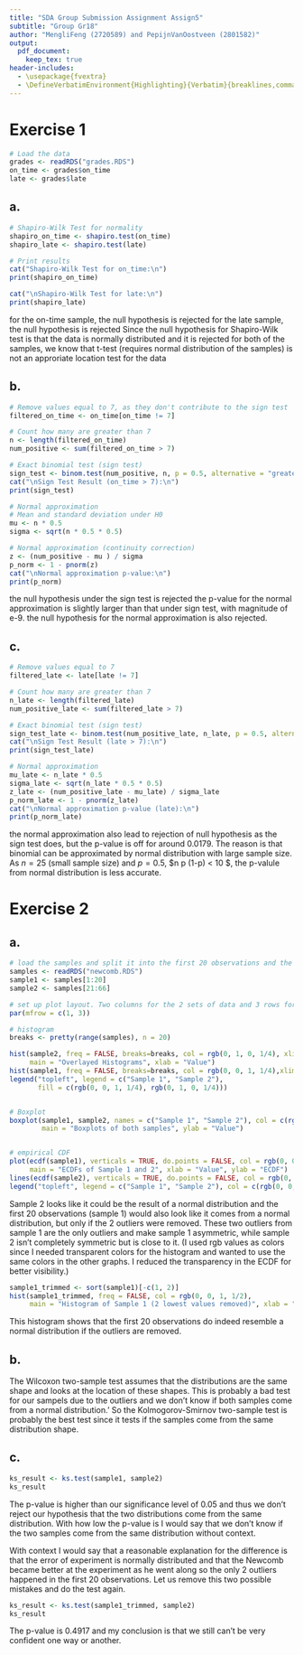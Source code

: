 ```yaml
---
title: "SDA Group Submission Assignment Assign5"
subtitle: "Group Gr18" 
author: "MengliFeng (2720589) and PepijnVanOostveen (2801582)"
output: 
  pdf_document:
    keep_tex: true
header-includes:
  - \usepackage{fvextra}
  - \DefineVerbatimEnvironment{Highlighting}{Verbatim}{breaklines,commandchars=\\\{\}}
---
```


# Exercise 1
```r
# Load the data
grades <- readRDS("grades.RDS")
on_time <- grades$on_time
late <- grades$late
```

## a.
```r
# Shapiro-Wilk Test for normality
shapiro_on_time <- shapiro.test(on_time)
shapiro_late <- shapiro.test(late)

# Print results
cat("Shapiro-Wilk Test for on_time:\n")
print(shapiro_on_time)

cat("\nShapiro-Wilk Test for late:\n")
print(shapiro_late)
```
for the on-time sample, the null hypothesis is rejected 
for the late sample, the null hypothesis is rejected
Since the null hypothesis for Shapiro-Wilk test is that the data is normally distributed and it is rejected for both of the samples, we know that t-test (requires normal distribution of the samples) is not an approriate location test for the data

## b.
```r

# Remove values equal to 7, as they don't contribute to the sign test
filtered_on_time <- on_time[on_time != 7]

# Count how many are greater than 7
n <- length(filtered_on_time)
num_positive <- sum(filtered_on_time > 7)

# Exact binomial test (sign test)
sign_test <- binom.test(num_positive, n, p = 0.5, alternative = "greater")
cat("\nSign Test Result (on_time > 7):\n")
print(sign_test)

# Normal approximation
# Mean and standard deviation under H0
mu <- n * 0.5
sigma <- sqrt(n * 0.5 * 0.5)

# Normal approximation (continuity correction)
z <- (num_positive - mu ) / sigma
p_norm <- 1 - pnorm(z)
cat("\nNormal approximation p-value:\n")
print(p_norm)
```
the null hypothesis under the sign test is rejected
the p-value for the normal approximation is slightly larger than that under sign test, with magnitude of e-9. the null hypothesis for the normal approximation is also rejected.

## c.
```r
# Remove values equal to 7
filtered_late <- late[late != 7]

# Count how many are greater than 7
n_late <- length(filtered_late)
num_positive_late <- sum(filtered_late > 7)

# Exact binomial test (sign test)
sign_test_late <- binom.test(num_positive_late, n_late, p = 0.5, alternative = "greater")
cat("\nSign Test Result (late > 7):\n")
print(sign_test_late)

# Normal approximation
mu_late <- n_late * 0.5
sigma_late <- sqrt(n_late * 0.5 * 0.5)
z_late <- (num_positive_late - mu_late) / sigma_late
p_norm_late <- 1 - pnorm(z_late)
cat("\nNormal approximation p-value (late):\n")
print(p_norm_late)
```
the normal approximation also lead to rejection of null hypothesis as the sign test does, but the p-value is off for around 0.0179. The reason is that binomial can be approximated by normal distribution with large sample size. As $n = 25$ (small sample size) and $p = 0.5$, $n \cdot p \cdot(1-p) < 10 $, the p-valule from normal distribution is less accurate.


# Exercise 2
## a.
```r
# load the samples and split it into the first 20 observations and the rest.
samples <- readRDS("newcomb.RDS")
sample1 <- samples[1:20]
sample2 <- samples[21:66]

# set up plot layout. Two columns for the 2 sets of data and 3 rows for the 3 different plots
par(mfrow = c(1, 3))

# histogram
breaks <- pretty(range(samples), n = 20)

hist(sample2, freq = FALSE, breaks=breaks, col = rgb(0, 1, 0, 1/4), xlim = range(samples),
     main = "Overlayed Histograms", xlab = "Value")
hist(sample1, freq = FALSE, breaks=breaks, col = rgb(0, 0, 1, 1/4),xlim = range(samples), add = TRUE)
legend("topleft", legend = c("Sample 1", "Sample 2"),
       fill = c(rgb(0, 0, 1, 1/4), rgb(0, 1, 0, 1/4)))


# Boxplot
boxplot(sample1, sample2, names = c("Sample 1", "Sample 2"), col = c(rgb(0, 0, 1, 1/4), rgb(0, 1, 0,  1/4)),
        main = "Boxplots of both samples", ylab = "Value")


# empirical CDF
plot(ecdf(sample1), verticals = TRUE, do.points = FALSE, col = rgb(0, 0, 1, 1/2),
     main = "ECDFs of Sample 1 and 2", xlab = "Value", ylab = "ECDF")
lines(ecdf(sample2), verticals = TRUE, do.points = FALSE, col = rgb(0, 1, 0, 1/2))
legend("topleft", legend = c("Sample 1", "Sample 2"), col = c(rgb(0, 0, 1,  1/2), rgb(0, 1, 0,  1/2)), lty = 1)


```
Sample 2 looks like it could be the result of a normal distribution and the first 20 observations (sample 1) would also look like it comes from a normal distribution, but only if the 2 outliers were removed. These two outliers from sample 1 are the only outliers and make sample 1 asymmetric, while sample 2 isn't completely symmetric but is close to it.
(I used rgb values as colors since I needed transparent colors for the histogram and wanted to use the same colors in the other graphs. I reduced the transparency in the ECDF for better visibility.)

```r
sample1_trimmed <- sort(sample1)[-c(1, 2)]
hist(sample1_trimmed, freq = FALSE, col = rgb(0, 0, 1, 1/2),
     main = "Histogram of Sample 1 (2 lowest values removed)", xlab = "Value")
```
This histogram shows that the first 20 observations do indeed resemble a normal distribution if the outliers are removed.

## b.
The Wilcoxon two-sample test assumes that the distributions are the same shape and looks at the location of these shapes. This is probably a bad test for our sampels due to the outliers and we don't know if both samples come from a normal distribution.'
So the Kolmogorov-Smirnov two-sample test is probably the best test since it tests if the samples come from the same distribution shape.

## c.
```r
ks_result <- ks.test(sample1, sample2)
ks_result
```

The p-value is higher than our significance level of 0.05 and thus we don't reject our hypothesis that the two distributions come from the same distribution. With how low the p-value is I would say that we don't know if the two samples come from the same distribution without context.

With context I would say that a reasonable explanation for the difference is that the error of experiment is normally distributed and that the Newcomb became better at the experiment as he went along so the only 2 outliers happened in the first 20 observations. Let us remove this two possible mistakes and do the test again.

```r
ks_result <- ks.test(sample1_trimmed, sample2)
ks_result
```
The p-value is 0.4917 and my conclusion is that we still can't be very confident one way or another.

